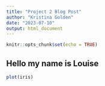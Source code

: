 ```yaml
---
title: "Project 2 Blog Post"
author: "Kristina Golden"
date: "2023-07-10"
output: html_document
---
```


```r
knitr::opts_chunk$set(echo = TRUE)
```

## Hello my name is Louise

```r
plot(iris)
```
